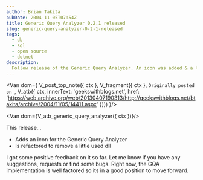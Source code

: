```yaml
---
author: Brian Takita
pubDate: 2004-11-05T07:54Z
title: Generic Query Analyzer 0.2.1 released
slug: generic-query-analyzer-0-2-1-released
tags:
  - db
  - sql
  - open source
  - dotnet
description:
  Follow release of the Generic Query Analyzer. An icon was added & a little-used dll was removed.
---
```


<Van dom={
	V_post_top_note({ ctx },
		V_fragment({ ctx },
			`Originally posted on `,
			V_atb({ ctx,
				innerText: 'geekswithblogs.net',
				href: 'https://web.archive.org/web/20130407190313/http://geekswithblogs.net/btakita/archive/2004/11/05/14411.aspx'
			})))
}/>
<p>
	<Van dom={
		V_fragment({ ctx },
			`The Generic Query Analyzer is a Database Independent Query Analyzer that uses `,
			V_atb_ado_net({ ctx, innerText: 'ADO.NET (OLEDB)' }),
			` technology. This Query Analyzer is run off the .NET 2.0 platform on Windows.`
			)
	}/>
</p>

<Van dom={V_atb_generic_query_analyzer({ ctx })}/>

This release…

- Adds an icon for the Generic Query Analyzer
- Is refactored to remove a little used dll

I got some positive feedback on it so far. Let me know if you have any suggestions, requests or find some bugs.
Right now, the GQA implementation is well factored so its in a good position to move forward.

